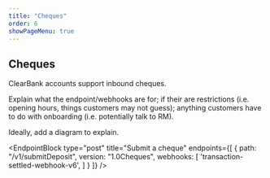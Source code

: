 ```yaml
---
title: "Cheques"
order: 6
showPageMenu: true
---
```



## Cheques

ClearBank accounts support inbound cheques. 

Explain what the endpoint/webhooks are for; if their are restrictions (i.e. opening hours, things customers may not guess); anything customers have to do with onboarding (i.e. potentially talk to RM).

Ideally, add a diagram to explain.

<EndpointBlock
  type="post"
  title="Submit a cheque"
  endpoints={[
    {
      path: "/v1/submitDeposit",
      version: "1.0Cheques",
       webhooks: [
        'transaction-settled-webhook-v6',
       ]
    }
  ]}
/>

<WebhookPlaceholder render='cheque-paid-webhook-v1' />
<WebhookPlaceholder render='cheque-not-paid-webhook-v1' />
